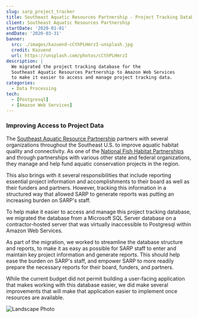 ```yaml
---
slug: sarp_project_tracker
title: Southeast Aquatic Resources Partnership - Project Tracking Database
client: Southeast Aquatic Resources Partnership
startDate: '2020-01-01'
endDate: '2020-03-31'
banner:
  src: ./images/kazuend-cCthPLHmrzI-unsplash.jpg
  credit: Kazuend
  url: https://unsplash.com/photos/cCthPLHmrzI
description: |
  We migrated the project tracking database for the
  Southeast Aquatic Resources Partnership to Amazon Web Services
  to make it easier to access and manage project tracking data.
categories:
  - Data Processing
tech:
  - [Postgresql]
  - [Amazon Web Services]
---
```


### Improving Access to Project Data

The [Southeast Aquatic Resource Partnership](https://southeastaquatics.net/)
partners with several organizations throughout the Southeast U.S. to
improve aquatic habitat quality and connectivity. As one of the
[National Fish Habitat Partnerships](http://www.fishhabitat.org/) and
through partnerships with various other state and federal organizations,
they manage and help fund aquatic conservation projects in the region.

This also brings with it several responsibilities that include reporting
essential project information and accomplishments to their board as well
as their funders and partners. However, tracking this information in a
structured way that allowed SARP to generate reports was putting an
increasing burden on SARP's staff.

To help make it easier to access and manage this project tracking database,
we migrated the database from a Microsoft SQL Server database on a
contractor-hosted server that was virtually inaccessible to Postgresql
within Amazon Web Services.

As part of the migration, we worked to streamline the database structure
and reports, to make it as easy as possible for SARP staff to enter and
maintain key project information and generate reports. This should
help ease the burden on SARP's staff, and empower SARP to more readily
prepare the necessary reports for their board, funders, and partners.

While the current budget did not permit building a user-facing
application that makes working with this database easier, we did
make several improvements that will make that application easier to
implement once resources are available.

![Landscape Photo](./images/carl-cerstrand-J2bNC9gW5NI-unsplash.jpg 'Photo by Carl Cerstrand on Unsplash')

<!-- https://unsplash.com/photos/J2bNC9gW5NI -->
